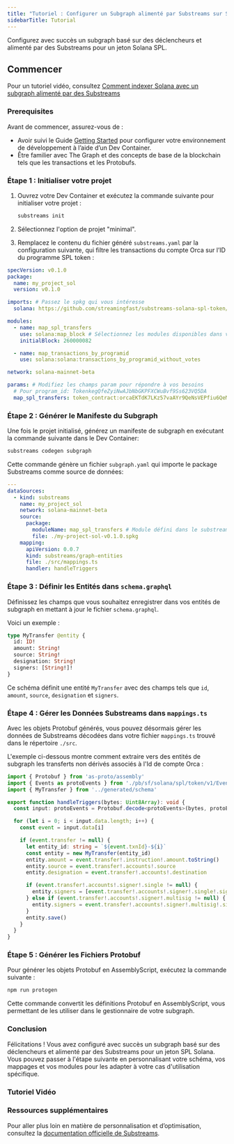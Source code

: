 ```yaml
---
title: "Tutoriel : Configurer un Subgraph alimenté par Substreams sur Solana"
sidebarTitle: Tutorial
---
```


Configurez avec succès un subgraph basé sur des déclencheurs et alimenté par des Substreams pour un jeton Solana SPL.

## Commencer

Pour un tutoriel vidéo, consultez [Comment indexer Solana avec un subgraph alimenté par des Substreams](/sps/tutorial/#video-tutorial)

### Prerequisites

Avant de commencer, assurez-vous de :

- Avoir suivi le Guide [Getting Started](https://github.com/streamingfast/substreams-starter) pour configurer votre environnement de développement à l’aide d’un Dev Container.
- Être familier avec The Graph et des concepts de base de la blockchain tels que les transactions et les Protobufs.

### Étape 1 : Initialiser votre projet

1. Ouvrez votre Dev Container et exécutez la commande suivante pour initialiser votre projet :

   ```bash
   substreams init
   ```

2. Sélectionnez l'option de projet "minimal".

3. Remplacez le contenu du fichier généré `substreams.yaml` par la configuration suivante, qui filtre les transactions du compte Orca sur l’ID du programme SPL token :

```yaml
specVersion: v0.1.0
package:
  name: my_project_sol
  version: v0.1.0

imports: # Passez le spkg qui vous intéresse
  solana: https://github.com/streamingfast/substreams-solana-spl-token/raw/master/tokens/solana-spl-token-v0.1.0.spkg

modules:
  - name: map_spl_transfers
    use: solana:map_block # Sélectionnez les modules disponibles dans votre spkg
    initialBlock: 260000082

  - name: map_transactions_by_programid
    use: solana:solana:transactions_by_programid_without_votes

network: solana-mainnet-beta

params: # Modifiez les champs param pour répondre à vos besoins
  # Pour program_id: TokenkegQfeZyiNwAJbNbGKPFXCWuBvf9Ss623VQ5DA
  map_spl_transfers: token_contract:orcaEKTdK7LKz57vaAYr9QeNsVEPfiu6QeMU1kektZE
```

### Étape 2 : Générer le Manifeste du Subgraph

Une fois le projet initialisé, générez un manifeste de subgraph en exécutant la commande suivante dans le Dev Container:

```bash
substreams codegen subgraph
```

Cette commande génère un fichier `subgraph.yaml` qui importe le package Substreams comme source de données:

```yaml
---
dataSources:
  - kind: substreams
    name: my_project_sol
    network: solana-mainnet-beta
    source:
      package:
        moduleName: map_spl_transfers # Module défini dans le substreams.yaml
        file: ./my-project-sol-v0.1.0.spkg
    mapping:
      apiVersion: 0.0.7
      kind: substreams/graph-entities
      file: ./src/mappings.ts
      handler: handleTriggers
```

### Étape 3 : Définir les Entités dans `schema.graphql`

Définissez les champs que vous souhaitez enregistrer dans vos entités de subgraph en mettant à jour le fichier `schema.graphql`.

Voici un exemple :

```graphql
type MyTransfer @entity {
  id: ID!
  amount: String!
  source: String!
  designation: String!
  signers: [String!]!
}
```

Ce schéma définit une entité `MyTransfer` avec des champs tels que `id`, `amount`, `source`, `designation` et `signers`.

### Étape 4 : Gérer les Données Substreams dans `mappings.ts`

Avec les objets Protobuf générés, vous pouvez désormais gérer les données de Substreams décodées dans votre fichier `mappings.ts` trouvé dans le répertoire `./src`.

L'exemple ci-dessous montre comment extraire vers des entités de subgraph les transferts non dérivés associés à l'Id de compte Orca :

```ts
import { Protobuf } from 'as-proto/assembly'
import { Events as protoEvents } from './pb/sf/solana/spl/token/v1/Events'
import { MyTransfer } from '../generated/schema'

export function handleTriggers(bytes: Uint8Array): void {
  const input: protoEvents = Protobuf.decode<protoEvents>(bytes, protoEvents.decode)

  for (let i = 0; i < input.data.length; i++) {
    const event = input.data[i]

    if (event.transfer != null) {
      let entity_id: string = `${event.txnId}-${i}`
      const entity = new MyTransfer(entity_id)
      entity.amount = event.transfer!.instruction!.amount.toString()
      entity.source = event.transfer!.accounts!.source
      entity.designation = event.transfer!.accounts!.destination

      if (event.transfer!.accounts!.signer!.single != null) {
        entity.signers = [event.transfer!.accounts!.signer!.single!.signer]
      } else if (event.transfer!.accounts!.signer!.multisig != null) {
        entity.signers = event.transfer!.accounts!.signer!.multisig!.signers
      }
      entity.save()
    }
  }
}
```

### Étape 5 : Générer les Fichiers Protobuf

Pour générer les objets Protobuf en AssemblyScript, exécutez la commande suivante :

```bash
npm run protogen
```

Cette commande convertit les définitions Protobuf en AssemblyScript, vous permettant de les utiliser dans le gestionnaire de votre subgraph.

### Conclusion

Félicitations ! Vous avez configuré avec succès un subgraph basé sur des déclencheurs et alimenté par des Substreams pour un jeton SPL Solana. Vous pouvez passer à l'étape suivante en personnalisant votre schéma, vos mappages et vos modules pour les adapter à votre cas d'utilisation spécifique.

### Tutoriel Vidéo

<VideoEmbed title="How to Index Solana with a Substreams-powered Subgraph" youtube="RmKi-Nq9E_A" />

### Ressources supplémentaires

Pour aller plus loin en matière de personnalisation et d’optimisation, consultez la [documentation officielle de Substreams](https://substreams.streamingfast.io/tutorials/solana).
